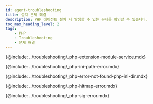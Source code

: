 ```yaml
---
id: agent-troubleshooting
title: 설치 문제 해결
description: PHP 에이전트 설치 시 발생할 수 있는 문제를 확인할 수 있습니다.
toc_max_heading_level: 2
tags:
    - PHP
    - Troubleshooting
    - 문제 해결
---
```


{@include: ../troubleshooting/_php-extension-module-service.mdx}  

{@include: ../troubleshooting/_php-ini-path-error.mdx}

{@include: ../troubleshooting/_php-error-not-found-php-ini-dir.mdx}

{@include: ../troubleshooting/_php-hitmap-error.mdx}

{@include: ../troubleshooting/_php-sig-error.mdx}